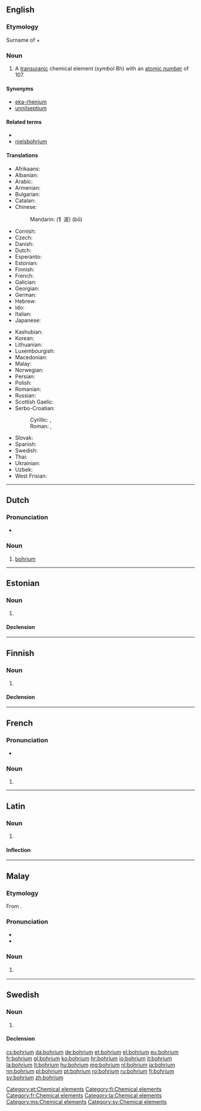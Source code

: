 {{also|Bohrium}}
==English==

{{elements|Bh|seaborgium|Sg|hassium|Hs}}

===Etymology===
Surname of {{w|Niels Bohr}} + {{suffix||ium}}

===Noun===
{{en-noun|-}}
{{wikipedia}}

# A [[transuranic]] chemical element (''symbol'' Bh) with an [[atomic number]] of 107.

====Synonyms====
* [[eka-rhenium]] {{qualifier|used before the element was discovered}}
* [[unnilseptium]] {{qualifier|used before the element was officially named}}

====Related terms====
* {{w|Niels Bohr|Bohr}}
* [[nielsbohrium]]

====Translations====
{{trans-top|chemical element}}
* Afrikaans: {{t-|af|bohrium}}
* Albanian: {{t-|sq|borium}}
* Arabic: {{t-|ar|بوريوم|tr=búryum|m}}
* Armenian: {{t-|hy|բորիում|tr=borium}}
* Bulgarian: {{t-|bg|борий|m|tr=bóriî}}
* Catalan: {{t-|ca|bohri|m}}
* Chinese:
*: Mandarin: {{t|cmn|𨨏}} (钅波) (bō)
* Cornish: {{t-|kw|bohryum}}
* Czech: {{t+|cs|bohrium}}
* Danish: {{t+|da|bohrium}}
* Dutch: {{t+|nl|bohrium|n}}
* Esperanto: {{t-|eo|borio}}
* Estonian: {{t+|et|bohrium}}
* Finnish: {{t+|fi|bohrium}}
* French: {{t+|fr|bohrium|m}}
* Galician: {{t+|gl|bohrio|m}}
* Georgian: {{t-|ka|ბორიუმი|tr=boriumi}}
* German: {{t+|de|Bohrium|n}}
* Hebrew: {{t-|he|בוהריום|tr=bóhriyum}}
* Ido: {{t+|io|borio}}
* Italian: {{t+|it|bohrio|m}}
* Japanese: {{t+|ja|ボーリウム|tr=bōriumu}}
{{trans-mid}}
* Kashubian: {{t-|csb|bòhr}}
* Korean: {{t-|ko|보륨|tr=boryum}}
* Lithuanian: {{t+|lt|boris}}
* Luxembourgish: {{t-|lv|Bohrium|n}}
* Macedonian: {{t-|mk|бориум|tr=bórium|m}}
* Malay: {{t-|ms|bohrium}}
* Norwegian: {{t-|no|bohrium}}
* Persian: {{t-|fa|بوریم|tr=boriom}}
* Polish: {{t+|pl|bohr|m}}
* Romanian: {{t+|ro|bohriu|n}}
* Russian: {{t+|ru|борий|m|tr=bórij}}
* Scottish Gaelic: {{t-|gd|boiriam}}
* Serbo-Croatian:
*: Cyrillic: {{t-|sh|бориj|m}}, {{t-|sh|бориjум|m}}
*: Roman: {{t-|sh|borij|m}}, {{t-|sh|borijum|m}}
* Slovak: {{t-|sk|bohrium}}
* Spanish: {{t+|es|bohrio|m}}
* Swedish: {{t+|sv|bohrium|n}}
* Thai: {{t-|th|มอหเรียม|tr=boriam}}
* Ukrainian: {{t-|uk|борiй|tr=bórij|m}}
* Uzbek: {{t-|uz|борий|tr=borii}}
* West Frisian: {{t-|fy|bohrium}}
{{trans-bottom}}

----

==Dutch==
{{wikipedia|lang=nl}}
{{elements|Bh|seaborgium|Sg|hassium|Hs|lang=nl}}

===Pronunciation===
* {{audio|Nl-bohrium.ogg|Audio}}

===Noun===
{{nl-noun|n|-|-}}

# [[#English|bohrium]]

----

==Estonian==

===Noun===
{{et-noun|bohriumi|bohriumi|par2=bohriumit}}

# {{l/en|bohrium}}

====Declension====
{{et-decl-seminar|bohrium}}
{{et-decl-redel|bohrium}}

[[Category:et:Chemical elements]]

----

==Finnish==
{{wikipedia|lang=fi}}

===Noun===
{{fi-noun}}

# {{l/en|bohrium}}

====Declension====
{{fi-decl-risti|bohrium|i=0}}

[[Category:fi:Chemical elements]]

----

==French==

===Pronunciation===
* {{IPA|/bɔ.ʁjɔm/|lang=fr}}

===Noun===
{{fr-noun|m}}

# {{l/en|bohrium}}

[[Category:fr:Chemical elements]]

----

==Latin==
{{wikipedia|lang=la}}

===Noun===
{{la-noun|bohrium|bohrii|bohriī|n|second}}

# {{l/en|bohrium}}

====Inflection====
{{la-decl-2nd-N|bohri}}

[[Category:la:Chemical elements]]

----

==Malay==
{{wikipedia|lang=ms}}
{{elements|Bh|siborgium|Sg|hassium|Hs|lang=ms}}

===Etymology===
From {{etyl|en|ms}} {{term|bohrium|lang=en}}.

===Pronunciation===
* {{IPA|/bɔhriom/|lang=ms}}
* {{rhymes|iom|jom|om|lang=ms}}

===Noun===
{{head|ms|noun}}

# {{l/en|bohrium}} {{gloss|chemical element}}

[[Category:ms:Chemical elements]]

----

==Swedish==
{{wikipedia|lang=sv}}

===Noun===
{{sv-noun|n|-}}

# {{l/en|bohrium}}

====Declension====
{{sv-noun-unc-irreg-n|2=bohriumet}}

[[Category:sv:Chemical elements]]

[[cs:bohrium]]
[[da:bohrium]]
[[de:bohrium]]
[[et:bohrium]]
[[el:bohrium]]
[[eu:bohrium]]
[[fr:bohrium]]
[[gl:bohrium]]
[[ko:bohrium]]
[[hr:bohrium]]
[[io:bohrium]]
[[it:bohrium]]
[[la:bohrium]]
[[lt:bohrium]]
[[hu:bohrium]]
[[mg:bohrium]]
[[nl:bohrium]]
[[ja:bohrium]]
[[nn:bohrium]]
[[pl:bohrium]]
[[pt:bohrium]]
[[ro:bohrium]]
[[ru:bohrium]]
[[fi:bohrium]]
[[sv:bohrium]]
[[zh:bohrium]]